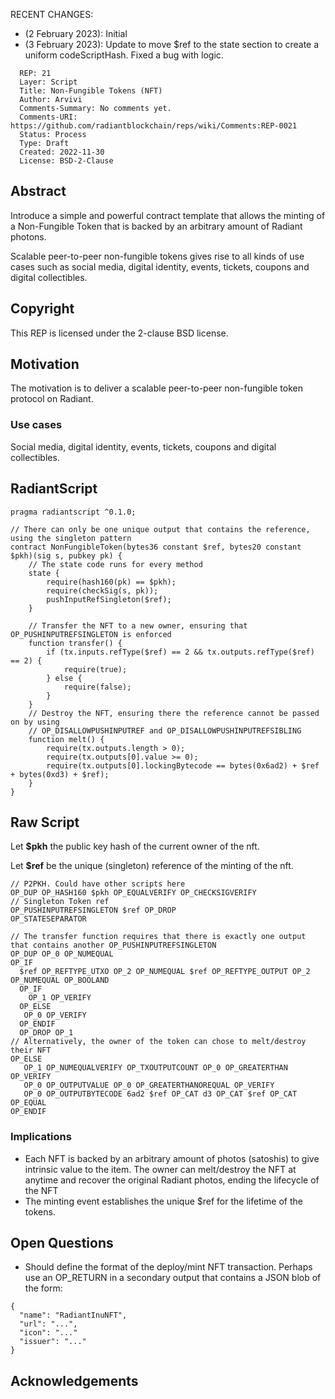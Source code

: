 RECENT CHANGES:
* (2 February 2023): Initial
* (3 February 2023): Update to move $ref to the state section to create a uniform codeScriptHash. Fixed a bug with logic.

<pre>
  REP: 21
  Layer: Script
  Title: Non-Fungible Tokens (NFT)
  Author: Arvivi
  Comments-Summary: No comments yet.
  Comments-URI: https://github.com/radiantblockchain/reps/wiki/Comments:REP-0021
  Status: Process
  Type: Draft
  Created: 2022-11-30
  License: BSD-2-Clause
</pre>

==Abstract==

Introduce a simple and powerful contract template that allows the minting of a Non-Fungible Token that is backed by an arbitrary amount of Radiant photons.

Scalable peer-to-peer non-fungible tokens gives rise to all kinds of use cases such as social media, digital identity, events, tickets, coupons and digital collectibles.

==Copyright==

This REP is licensed under the 2-clause BSD license.

==Motivation==

The motivation is to deliver a scalable peer-to-peer non-fungible token protocol on Radiant.

===Use cases===

Social media, digital identity, events, tickets, coupons and digital collectibles.

==RadiantScript==

<pre>
pragma radiantscript ^0.1.0;

// There can only be one unique output that contains the reference, using the singleton pattern
contract NonFungibleToken(bytes36 constant $ref, bytes20 constant $pkh)(sig s, pubkey pk) {
    // The state code runs for every method
    state {
        require(hash160(pk) == $pkh);
        require(checkSig(s, pk));
        pushInputRefSingleton($ref);
    }

    // Transfer the NFT to a new owner, ensuring that OP_PUSHINPUTREFSINGLETON is enforced
    function transfer() {
        if (tx.inputs.refType($ref) == 2 && tx.outputs.refType($ref) == 2) {
            require(true); 
        } else {
            require(false);
        }
    }
    // Destroy the NFT, ensuring there the reference cannot be passed on by using
    // OP_DISALLOWPUSHINPUTREF and OP_DISALLOWPUSHINPUTREFSIBLING
    function melt() {
        require(tx.outputs.length > 0);
        require(tx.outputs[0].value >= 0);
        require(tx.outputs[0].lockingBytecode == bytes(0x6ad2) + $ref + bytes(0xd3) + $ref);
    }
}
</pre>

==Raw Script==

Let <b>$pkh</b> the public key hash of the current owner of the nft.

Let <b>$ref</b> be the unique (singleton) reference of the minting of the nft.

<pre>
// P2PKH. Could have other scripts here
OP_DUP OP_HASH160 $pkh OP_EQUALVERIFY OP_CHECKSIGVERIFY 
// Singleton Token ref
OP_PUSHINPUTREFSINGLETON $ref OP_DROP 
OP_STATESEPARATOR 

// The transfer function requires that there is exactly one output that contains another OP_PUSHINPUTREFSINGLETON
OP_DUP OP_0 OP_NUMEQUAL 
OP_IF 
  $ref OP_REFTYPE_UTXO OP_2 OP_NUMEQUAL $ref OP_REFTYPE_OUTPUT OP_2 OP_NUMEQUAL OP_BOOLAND 
  OP_IF 
    OP_1 OP_VERIFY 
  OP_ELSE 
   OP_0 OP_VERIFY 
  OP_ENDIF 
  OP_DROP OP_1 
// Alternatively, the owner of the token can chose to melt/destroy their NFT
OP_ELSE 
   OP_1 OP_NUMEQUALVERIFY OP_TXOUTPUTCOUNT OP_0 OP_GREATERTHAN OP_VERIFY 
   OP_0 OP_OUTPUTVALUE OP_0 OP_GREATERTHANOREQUAL OP_VERIFY 
   OP_0 OP_OUTPUTBYTECODE 6ad2 $ref OP_CAT d3 OP_CAT $ref OP_CAT OP_EQUAL 
OP_ENDIF
</pre>

===Implications===

* Each NFT is backed by an arbitrary amount of photos (satoshis) to give intrinsic value to the item. The owner can melt/destroy the NFT at anytime and recover the original Radiant photos, ending the lifecycle of the NFT
* The minting event establishes the unique $ref for the lifetime of the tokens.

==Open Questions==

* Should define the format of the deploy/mint NFT transaction. Perhaps use an OP_RETURN in a secondary output that contains a JSON blob of the form:

<pre>
{
  "name": "RadiantInuNFT",
  "url": "...",
  "icon": "..."
  "issuer": "..."
}
</pre>

==Acknowledgements==
